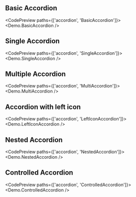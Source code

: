 
<TableOfContents />

## Basic Accordion

<CodePreview paths={['accordion', 'BasicAccordion']}>
  <Demo.BasicAccordion />
</CodePreview>

## Single Accordion

<CodePreview paths={['accordion', 'SingleAccordion']}>
  <Demo.SingleAccordion />
</CodePreview>

## Multiple Accordion

<CodePreview paths={['accordion', 'MultiAccordion']}>
  <Demo.MultiAccordion />
</CodePreview>

## Accordion with left icon

<CodePreview paths={['accordion', 'LeftIconAccordion']}>
  <Demo.LeftIconAccordion />
</CodePreview>

## Nested Accordion

<CodePreview paths={['accordion', 'NestedAccordion']}>
  <Demo.NestedAccordion />
</CodePreview>

## Controlled Accordion

<CodePreview paths={['accordion', 'ControlledAccordion']}>
  <Demo.ControlledAccordion />
</CodePreview>
